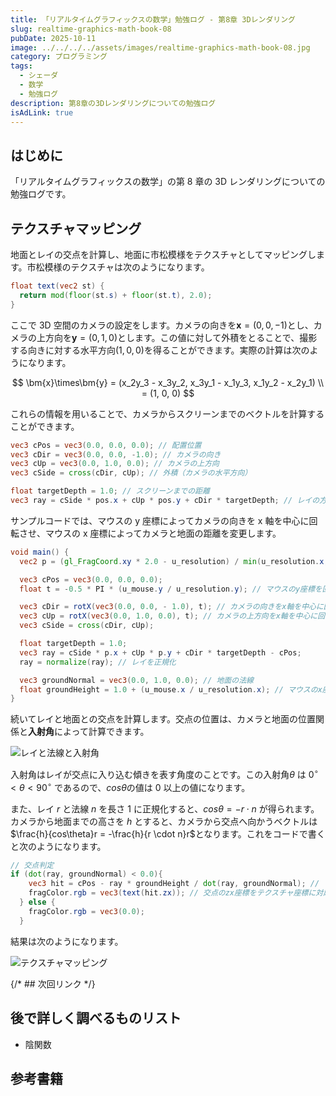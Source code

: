 ```yaml
---
title: 「リアルタイムグラフィックスの数学」勉強ログ - 第8章 3Dレンダリング
slug: realtime-graphics-math-book-08
pubDate: 2025-10-11
image: ../../../../assets/images/realtime-graphics-math-book-08.jpg
category: プログラミング
tags:
  - シェーダ
  - 数学
  - 勉強ログ
description: 第8章の3Dレンダリングについての勉強ログ
isAdLink: true
---
```



## はじめに

「リアルタイムグラフィックスの数学」の第 8 章の 3D レンダリングについての勉強ログです。

<AmazonLink
  imageId="61CP8Asy52L._SY522_"
  linkId="3Iy0agT"
  title="リアルタイムグラフィックスの数学 ― GLSLではじめるシェーダプログラミング"
  author="巴山竜来"
/>

## テクスチャマッピング

地面とレイの交点を計算し、地面に市松模様をテクスチャとしてマッピングします。市松模様のテクスチャは次のようになります。

```glsl title="市松模様のテクスチャ"
float text(vec2 st) {
  return mod(floor(st.s) + floor(st.t), 2.0);
}
```

ここで 3D 空間のカメラの設定をします。カメラの向きを$\bm{x} = (0, 0, -1)$とし、カメラの上方向を$\bm{y} = (0, 1, 0)$とします。この値に対して外積をとることで、撮影する向きに対する水平方向$(1, 0, 0)$を得ることができます。実際の計算は次のようになります。

$$
\bm{x}\times\bm{y} = (x_2y_3 - x_3y_2, x_3y_1 - x_1y_3, x_1y_2 - x_2y_1) \\
= (1, 0, 0)
$$

これらの情報を用いることで、カメラからスクリーンまでのベクトルを計算することができます。

```glsl title="カメラからスクリーンまでの距離"
vec3 cPos = vec3(0.0, 0.0, 0.0); // 配置位置
vec3 cDir = vec3(0.0, 0.0, -1.0); // カメラの向き
vec3 cUp = vec3(0.0, 1.0, 0.0); // カメラの上方向
vec3 cSide = cross(cDir, cUp); // 外積（カメラの水平方向）

float targetDepth = 1.0; // スクリーンまでの距離
vec3 ray = cSide * pos.x + cUp * pos.y + cDir * targetDepth; // レイの方向
```

サンプルコードでは、マウスの y 座標によってカメラの向きを x 軸を中心に回転させ、マウスの x 座標によってカメラと地面の距離を変更します。

```glsl
void main() {
  vec2 p = (gl_FragCoord.xy * 2.0 - u_resolution) / min(u_resolution.x, u_resolution.y);

  vec3 cPos = vec3(0.0, 0.0, 0.0);
  float t = -0.5 * PI * (u_mouse.y / u_resolution.y); // マウスのy座標を回転角に対応

  vec3 cDir = rotX(vec3(0.0, 0.0, - 1.0), t); // カメラの向きをx軸を中心に回転
  vec3 cUp = rotX(vec3(0.0, 1.0, 0.0), t); // カメラの上方向をx軸を中心に回転
  vec3 cSide = cross(cDir, cUp);

  float targetDepth = 1.0;
  vec3 ray = cSide * p.x + cUp * p.y + cDir * targetDepth - cPos;
  ray = normalize(ray); // レイを正規化

  vec3 groundNormal = vec3(0.0, 1.0, 0.0); // 地面の法線
  float groundHeight = 1.0 + (u_mouse.x / u_resolution.x); // マウスのx座標をカメラと地面の距離に対応
}
```

続いてレイと地面との交点を計算します。交点の位置は、カメラと地面の位置関係と**入射角**によって計算できます。

![レイと法線と入射角](https://res.cloudinary.com/dy8ftemi0/image/upload/v1759849715/realtime-graphics-math-book-08-01_cioycw.jpg "レイと法線と入射角")

入射角はレイが交点に入り込む傾きを表す角度のことです。この入射角$\theta$ は $0^\circ < \theta < 90^\circ$ であるので、$cos\theta$の値は 0 以上の値になります。

また、レイ $r$ と法線 $n$ を長さ 1 に正規化すると、$cos\theta = -r \cdot n$ が得られます。カメラから地面までの高さを $h$ とすると、カメラから交点へ向かうベクトルは$\frac{h}{cos\theta}r = -\frac{h}{r \cdot n}r$となります。これをコードで書くと次のようになります。

```glsl
// 交点判定
if (dot(ray, groundNormal) < 0.0){
    vec3 hit = cPos - ray * groundHeight / dot(ray, groundNormal); // レイと地面の交点
    fragColor.rgb = vec3(text(hit.zx)); // 交点のzx座標をテクスチャ座標に対応
  } else {
    fragColor.rgb = vec3(0.0);
  }
```

結果は次のようになります。

![テクスチャマッピング](https://res.cloudinary.com/dy8ftemi0/image/upload/v1759851217/realtime-graphics-math-book-08-02_ellljp.jpg "テクスチャマッピング")

{/* ## 次回リンク */}

## 後で詳しく調べるものリスト

- 陰関数
  <WikipediaEmbed title="陰関数" />

## 参考書籍

<AmazonLink
  imageId="61CP8Asy52L._SY522_"
  linkId="3Iy0agT"
  title="リアルタイムグラフィックスの数学 ― GLSLではじめるシェーダプログラミング"
  author="巴山竜来"
/>
